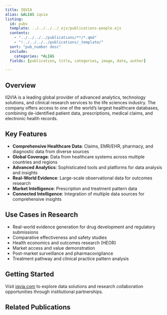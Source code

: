 ```yaml
---
title: IQVIA
alias: &ALIAS iqvia
listing:
  id: pubs
  template: ../../../../_ejs/publications-people.ejs 
  contents: 
    - "../../../../publications/**/*.qmd"
    - "!../../../../publications/_template/"
  sort: "pub_number desc"
  include:
    categories: *ALIAS
  fields: [publication, title, categories, image, date, author]

---
```


## Overview

IQVIA is a leading global provider of advanced analytics, technology solutions, and clinical research services to the life sciences industry. The company offers access to one of the world's largest healthcare databases, combining de-identified patient data, prescriptions, medical claims, and electronic health records.

## Key Features

- **Comprehensive Healthcare Data**: Claims, EMR/EHR, pharmacy, and diagnostic data from diverse sources
- **Global Coverage**: Data from healthcare systems across multiple countries and regions
- **Advanced Analytics**: Sophisticated tools and platforms for data analysis and insights
- **Real-World Evidence**: Large-scale observational data for outcomes research
- **Market Intelligence**: Prescription and treatment pattern data
- **Connected Intelligence**: Integration of multiple data sources for comprehensive insights

## Use Cases in Research

- Real-world evidence generation for drug development and regulatory submissions
- Comparative effectiveness and safety studies
- Health economics and outcomes research (HEOR)
- Market access and value demonstration
- Post-market surveillance and pharmacovigilance
- Treatment pathway and clinical practice pattern analysis

## Getting Started

Visit [iqvia.com](https://www.iqvia.com/) to explore data solutions and research collaboration opportunities through institutional partnerships.

## Related Publications

:::{#pubs}
:::
